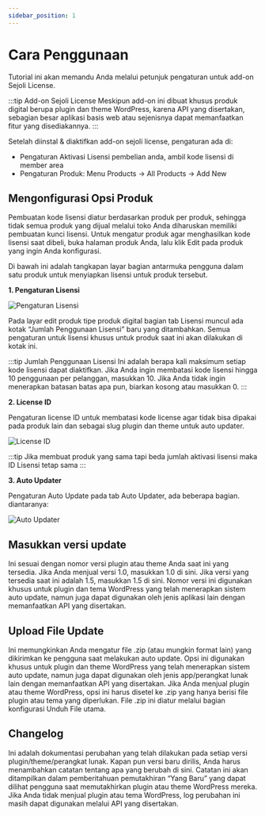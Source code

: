 ```yaml
---
sidebar_position: 1
---
```


# Cara Penggunaan

Tutorial ini akan memandu Anda melalui petunjuk pengaturan untuk add-on Sejoli License.

:::tip Add-on Sejoli License
Meskipun add-on ini dibuat khusus produk digital berupa plugin dan theme WordPress, karena API yang disertakan, sebagian besar aplikasi basis web atau sejenisnya dapat memanfaatkan fitur yang disediakannya.
:::

Setelah diinstal & diaktifkan add-on sejoli license, pengaturan ada di:
- Pengaturan Aktivasi Lisensi pembelian anda, ambil kode lisensi di member area
- Pengaturan Produk: Menu Products → All  Products → Add New

## Mengonfigurasi Opsi Produk

Pembuatan kode lisensi diatur berdasarkan produk per produk, sehingga tidak semua produk yang dijual melalui toko Anda diharuskan memiliki pembuatan kunci lisensi. Untuk mengatur produk agar menghasilkan kode lisensi saat dibeli, buka halaman produk Anda, lalu klik Edit pada produk yang ingin Anda konfigurasi.

Di bawah ini adalah tangkapan layar bagian antarmuka pengguna dalam satu produk untuk menyiapkan lisensi untuk produk tersebut.

**1. Pengaturan Lisensi**

![Pengaturan Lisensi](./img/Xnapper-2024-10-17-12.55.05.png)

Pada layar edit produk tipe produk digital bagian tab Lisensi muncul ada kotak “Jumlah Penggunaan Lisensi” baru yang ditambahkan. Semua pengaturan untuk lisensi khusus untuk produk saat ini akan dilakukan di kotak ini.

:::tip Jumlah Penggunaan Lisensi
Ini adalah berapa kali maksimum setiap kode lisensi dapat diaktifkan. Jika Anda ingin membatasi kode lisensi hingga 10 penggunaan per pelanggan, masukkan 10. Jika Anda tidak ingin menerapkan batasan batas apa pun, biarkan kosong atau masukkan 0.
:::


**2. License ID**

Pengaturan license ID untuk membatasi kode license agar tidak bisa dipakai pada produk lain dan sebagai slug plugin dan theme untuk auto updater.

![License ID](./img/Xnapper-2024-10-17-13.09.48.png)

:::tip
Jika membuat produk yang sama tapi beda jumlah aktivasi lisensi maka ID Lisensi tetap sama
:::


**3. Auto Updater**

Pengaturan Auto Update pada tab Auto Updater, ada beberapa bagian. diantaranya:

![Auto Updater](./img/Xnapper-2024-10-17-13.18.18.png)


## Masukkan versi update

Ini sesuai dengan nomor versi plugin atau theme Anda saat ini yang tersedia. Jika Anda menjual versi 1.0, masukkan 1.0 di sini. Jika versi yang tersedia saat ini adalah 1.5, masukkan 1.5 di sini. Nomor versi ini digunakan khusus untuk plugin dan tema WordPress yang telah menerapkan sistem auto update, namun juga dapat digunakan oleh jenis aplikasi lain dengan memanfaatkan API yang disertakan.

## Upload File Update

Ini memungkinkan Anda mengatur file .zip (atau mungkin format lain) yang dikirimkan ke pengguna saat melakukan auto update. Opsi ini digunakan khusus untuk plugin dan theme WordPress yang telah menerapkan sistem auto update, namun juga dapat digunakan oleh jenis app/perangkat lunak lain dengan memanfaatkan API yang disertakan. Jika Anda menjual plugin atau theme WordPress, opsi ini harus disetel ke .zip yang hanya berisi file plugin atau tema yang diperlukan. File .zip ini diatur melalui bagian konfigurasi Unduh File utama.

## Changelog

Ini adalah dokumentasi perubahan yang telah dilakukan pada setiap versi plugin/theme/perangkat lunak. Kapan pun versi baru dirilis, Anda harus menambahkan catatan tentang apa yang berubah di sini. Catatan ini akan ditampilkan dalam pemberitahuan pemutakhiran “Yang Baru” yang dapat dilihat pengguna saat memutakhirkan plugin atau theme WordPress mereka. Jika Anda tidak menjual plugin atau tema WordPress, log perubahan ini masih dapat digunakan melalui API yang disertakan.